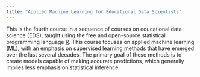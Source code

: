 ```yaml
---
title: "Applied Machine Learning for Educational Data Scientists"
---
```


This is the fourth course in a sequence of courses on educational data science (EDS), taught using the free and open-source statistical programming language [R](https://cran.r-project.org). This course focuses on applied machine learning (ML), with an emphasis on supervised learning methods that have emerged over the last several decades. The primary goal of these methods is to create models capable of making accurate predictions, which generally implies less emphasis on statistical inference.